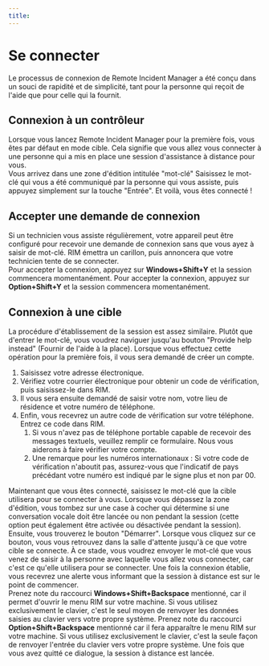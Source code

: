 ```yaml
---
title: 
---
```



# Se connecter
Le processus de connexion de Remote Incident Manager a été conçu dans un souci de rapidité et de simplicité, tant pour la personne qui reçoit de l'aide que pour celle qui la fournit.
## Connexion à un contrôleur
Lorsque vous lancez Remote Incident Manager pour la première fois, vous êtes par défaut en mode cible. Cela signifie que vous allez vous connecter à une personne qui a mis en place une session d'assistance à distance pour vous.  
Vous arrivez dans une zone d'édition intitulée "mot-clé" Saisissez le mot-clé qui vous a été communiqué par la personne qui vous assiste, puis appuyez simplement sur la touche "Entrée". Et voilà, vous êtes connecté !
## Accepter une demande de connexion
Si un technicien vous assiste régulièrement, votre appareil peut être configuré pour recevoir une demande de connexion sans que vous ayez à saisir de mot-clé. RIM émettra un carillon, puis annoncera que votre technicien tente de se connecter.  
<Windows>Pour accepter la connexion, appuyez sur **Windows+Shift+Y** et la session commencera momentanément.</Windows>
<MacOS>Pour accepter la connexion, appuyez sur **Option+Shift+Y** et la session commencera momentanément.</MacOS>
## Connexion à une cible
La procédure d'établissement de la session est assez similaire. Plutôt que d'entrer le mot-clé, vous voudrez naviguer jusqu'au bouton "Provide help instead" (Fournir de l'aide à la place). Lorsque vous effectuez cette opération pour la première fois, il vous sera demandé de créer un compte.
1. Saisissez votre adresse électronique.
1. Vérifiez votre courrier électronique pour obtenir un code de vérification, puis saisissez-le dans RIM.
1. Il vous sera ensuite demandé de saisir votre nom, votre lieu de résidence et votre numéro de téléphone.
1. Enfin, vous recevrez un autre code de vérification sur votre téléphone. Entrez ce code dans RIM.
    1. Si vous n'avez pas de téléphone portable capable de recevoir des messages textuels, veuillez remplir ce formulaire. Nous vous aiderons à faire vérifier votre compte.
    1. Une remarque pour les numéros internationaux : Si votre code de vérification n'aboutit pas, assurez-vous que l'indicatif de pays précédant votre numéro est indiqué par le signe plus et non par 00.

Maintenant que vous êtes connecté, saisissez le mot-clé que la cible utilisera pour se connecter à vous. Lorsque vous dépassez la zone d'édition, vous tombez sur une case à cocher qui détermine si une conversation vocale doit être lancée ou non pendant la session (cette option peut également être activée ou désactivée pendant la session). Ensuite, vous trouverez le bouton "Démarrer". Lorsque vous cliquez sur ce bouton, vous vous retrouvez dans la salle d'attente jusqu'à ce que votre cible se connecte. À ce stade, vous voudrez envoyer le mot-clé que vous venez de saisir à la personne avec laquelle vous allez vous connecter, car c'est ce qu'elle utilisera pour se connecter. Une fois la connexion établie, vous recevrez une alerte vous informant que la session à distance est sur le point de commencer.  
<Windows>Prenez note du raccourci **Windows+Shift+Backspace** mentionné, car il permet d'ouvrir le menu RIM sur votre machine. Si vous utilisez exclusivement le clavier, c'est le seul moyen de renvoyer les données saisies au clavier vers votre propre système.</Windows>
<MacOS>Prenez note du raccourci **Option+Shift+Backspace** mentionné car il fera apparaître le menu RIM sur votre machine. Si vous utilisez exclusivement le clavier, c'est la seule façon de renvoyer l'entrée du clavier vers votre propre système.</MacOS>
Une fois que vous avez quitté ce dialogue, la session à distance est lancée.
